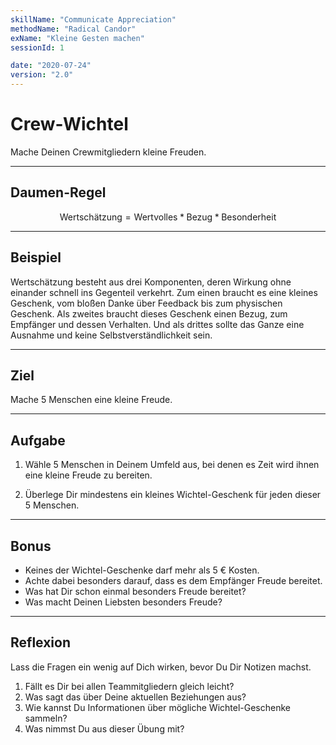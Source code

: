 ```yaml
---
skillName: "Communicate Appreciation"
methodName: "Radical Candor"
exName: "Kleine Gesten machen"
sessionId: 1

date: "2020-07-24"
version: "2.0"
---
```


# <Emoji symbol="🎁" label="Geschenk"/><Emoji symbol="💯" label="Perfect"/>

# Crew-Wichtel

Mache Deinen Crewmitgliedern kleine Freuden.

---

## Daumen-Regel

$$
\text{Wertschätzung} = \text{Wertvolles} * \text{Bezug} * \text{Besonderheit}
$$

---

## Beispiel

Wertschätzung besteht aus drei Komponenten, deren Wirkung ohne einander schnell ins Gegenteil verkehrt.
Zum einen braucht es eine kleines Geschenk, vom bloßen Danke über Feedback bis zum physischen Geschenk.
Als zweites braucht dieses Geschenk einen Bezug, zum Empfänger und dessen Verhalten.
Und als drittes sollte das Ganze eine Ausnahme und keine Selbstverständlichkeit sein.

---

## Ziel

Mache 5 Menschen eine kleine Freude.

---

## Aufgabe

1. Wähle 5 Menschen in Deinem Umfeld aus,
   bei denen es Zeit wird ihnen eine kleine Freude zu bereiten.

2. Überlege Dir mindestens ein kleines Wichtel-Geschenk für jeden dieser 5 Menschen.

---

## Bonus

- Keines der Wichtel-Geschenke darf mehr als 5 € Kosten.
- Achte dabei besonders darauf, dass es dem Empfänger Freude bereitet.
- Was hat Dir schon einmal besonders Freude bereitet?
- Was macht Deinen Liebsten besonders Freude?

---

## Reflexion

Lass die Fragen ein wenig auf Dich wirken, bevor Du Dir Notizen machst.

1. Fällt es Dir bei allen Teammitgliedern gleich leicht?
2. Was sagt das über Deine aktuellen Beziehungen aus?
3. Wie kannst Du Informationen über mögliche Wichtel-Geschenke sammeln?
4. Was nimmst Du aus dieser Übung mit?
